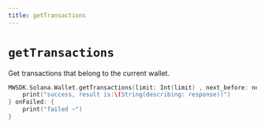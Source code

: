 ```yaml
---
title: getTransactions
---
```


# `getTransactions`
Get transactions that belong to the current wallet.
```Swift
MWSDK.Solana.Wallet.getTransactions(limit: Int(limit) , next_before: next_before) { response in
    print("success, result is:\(String(describing: response))")
} onFailed: {
    print("failed ~")
}
```